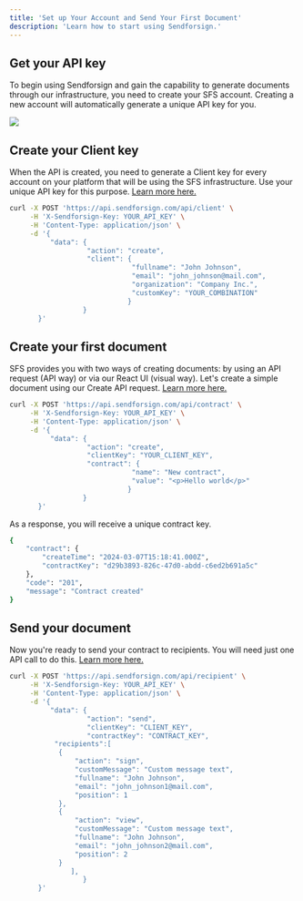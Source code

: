 ```yaml
---
title: 'Set up Your Account and Send Your First Document'
description: 'Learn how to start using Sendforsign.'
---
```


## Get your API key

To begin using Sendforsign and gain the capability to generate documents through our infrastructure, 
you need to create your SFS account. Creating a new account will automatically generate a unique API key for you.

<Frame caption="API key">
  <img src="/usecase/img/1.png" />
</Frame>

## Create your Client key

When the API is created, you need to generate a Сlient key for every account on your platform that 
will be using the SFS infrastructure. Use your unique API key for this purpose. 
[Learn more here.](/api-reference/client/create)

```bash cURL
curl -X POST 'https://api.sendforsign.com/api/client' \
     -H 'X-Sendforsign-Key: YOUR_API_KEY' \
     -H 'Content-Type: application/json' \
     -d '{ 
		  "data": {
				   "action": "create",
				   "client": {
							  "fullname": "John Johnson",
							  "email": "john_johnson@mail.com",
							  "organization": "Company Inc.",
							  "customKey": "YOUR_COMBINATION"
						     }
				  }
       }'

```

## Create your first document

SFS provides you with two ways of creating documents: by using an API request (API way) or via our React UI (visual way). 
Let's create a simple document using our Create API request. [Learn more here.](/api-reference/contract/create)

```bash cURL
curl -X POST 'https://api.sendforsign.com/api/contract' \
     -H 'X-Sendforsign-Key: YOUR_API_KEY' \
     -H 'Content-Type: application/json' \
     -d '{ 
		  "data": {
				   "action": "create",
                   "clientKey": "YOUR_CLIENT_KEY",
				   "contract": {
							  "name": "New contract",
							  "value": "<p>Hello world</p>"
						     }
				  }
       }'
```

As a response, you will receive a unique contract key.

```bash json
{
    "contract": {
        "createTime": "2024-03-07T15:18:41.000Z",
        "contractKey": "d29b3893-826c-47d0-abdd-c6ed2b691a5c"
    },
    "code": "201",
    "message": "Contract created"
}
```

## Send your document

Now you're ready to send your contract to recipients. You will need just one API call to do this. 
[Learn more here.](/api-reference/recipient/send)

```bash cURL
curl -X POST 'https://api.sendforsign.com/api/recipient' \
     -H 'X-Sendforsign-Key: YOUR_API_KEY' \
     -H 'Content-Type: application/json' \
     -d '{ 
		  "data": {
				   "action": "send",
				   "clientKey": "CLIENT_KEY",
				   "contractKey": "CONTRACT_KEY",
           "recipients":[
            {
                "action": "sign",
                "customMessage": "Custom message text",
                "fullname": "John Johnson", 
                "email": "john_johnson1@mail.com", 
                "position": 1
            },
            {
                "action": "view",
                "customMessage": "Custom message text",
                "fullname": "John Johnson", 
                "email": "john_johnson2@mail.com", 
                "position": 2
            }
               ], 
				  }
       }'

```